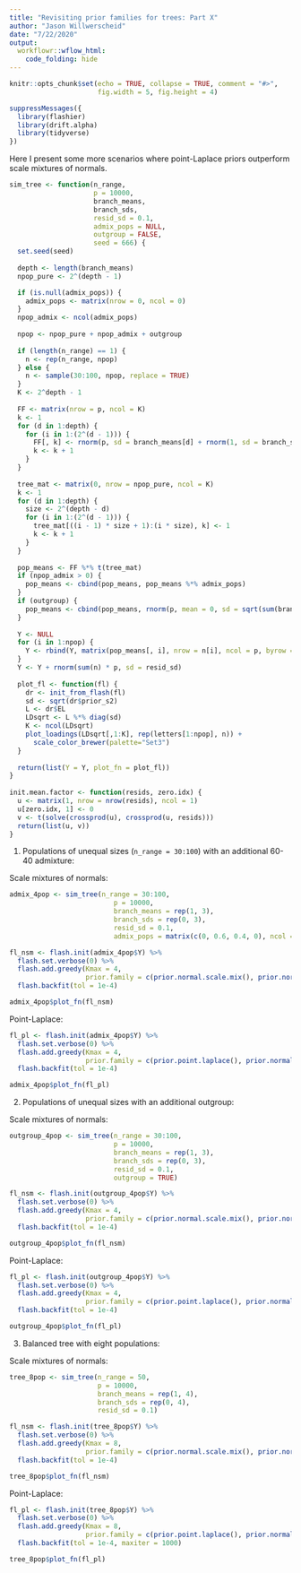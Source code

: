 ```yaml
---
title: "Revisiting prior families for trees: Part X"
author: "Jason Willwerscheid"
date: "7/22/2020"
output:
  workflowr::wflow_html:
    code_folding: hide
---
```


```r
knitr::opts_chunk$set(echo = TRUE, collapse = TRUE, comment = "#>",
                      fig.width = 5, fig.height = 4)
```

```r
suppressMessages({
  library(flashier)
  library(drift.alpha)
  library(tidyverse)
})
```

Here I present some more scenarios where point-Laplace priors outperform scale mixtures of normals.

```r
sim_tree <- function(n_range, 
                     p = 10000, 
                     branch_means, 
                     branch_sds, 
                     resid_sd = 0.1,
                     admix_pops = NULL, 
                     outgroup = FALSE, 
                     seed = 666) {
  set.seed(seed)
  
  depth <- length(branch_means)
  npop_pure <- 2^(depth - 1)

  if (is.null(admix_pops)) {
    admix_pops <- matrix(nrow = 0, ncol = 0)
  }
  npop_admix <- ncol(admix_pops)
  
  npop <- npop_pure + npop_admix + outgroup
  
  if (length(n_range) == 1) {
    n <- rep(n_range, npop)
  } else {
    n <- sample(30:100, npop, replace = TRUE)
  }
  K <- 2^depth - 1
  
  FF <- matrix(nrow = p, ncol = K)
  k <- 1
  for (d in 1:depth) {
    for (i in 1:(2^(d - 1))) {
      FF[, k] <- rnorm(p, sd = branch_means[d] + rnorm(1, sd = branch_sds[d]))
      k <- k + 1
    }
  }
  
  tree_mat <- matrix(0, nrow = npop_pure, ncol = K)
  k <- 1
  for (d in 1:depth) {
    size <- 2^(depth - d)
    for (i in 1:(2^(d - 1))) {
      tree_mat[((i - 1) * size + 1):(i * size), k] <- 1
      k <- k + 1
    }
  }
  
  pop_means <- FF %*% t(tree_mat)
  if (npop_admix > 0) {
    pop_means <- cbind(pop_means, pop_means %*% admix_pops)
  }
  if (outgroup) {
    pop_means <- cbind(pop_means, rnorm(p, mean = 0, sd = sqrt(sum(branch_sds^2))))
  }
  
  Y <- NULL
  for (i in 1:npop) {
    Y <- rbind(Y, matrix(pop_means[, i], nrow = n[i], ncol = p, byrow = TRUE))
  }
  Y <- Y + rnorm(sum(n) * p, sd = resid_sd)
  
  plot_fl <- function(fl) {
    dr <- init_from_flash(fl)
    sd <- sqrt(dr$prior_s2)
    L <- dr$EL
    LDsqrt <- L %*% diag(sd)
    K <- ncol(LDsqrt)
    plot_loadings(LDsqrt[,1:K], rep(letters[1:npop], n)) +
      scale_color_brewer(palette="Set3")
  }
  
  return(list(Y = Y, plot_fn = plot_fl))
}
  
init.mean.factor <- function(resids, zero.idx) {
  u <- matrix(1, nrow = nrow(resids), ncol = 1)
  u[zero.idx, 1] <- 0
  v <- t(solve(crossprod(u), crossprod(u, resids)))
  return(list(u, v))
}
```

1. Populations of unequal sizes (`n_range = 30:100`) with an additional 60-40 admixture:

Scale mixtures of normals:

```r
admix_4pop <- sim_tree(n_range = 30:100,
                          p = 10000,
                          branch_means = rep(1, 3),
                          branch_sds = rep(0, 3),
                          resid_sd = 0.1,
                          admix_pops = matrix(c(0, 0.6, 0.4, 0), ncol = 1))

fl_nsm <- flash.init(admix_4pop$Y) %>%
  flash.set.verbose(0) %>%
  flash.add.greedy(Kmax = 4, 
                   prior.family = c(prior.normal.scale.mix(), prior.normal())) %>%
  flash.backfit(tol = 1e-4)

admix_4pop$plot_fn(fl_nsm)
```

Point-Laplace:

```r
fl_pl <- flash.init(admix_4pop$Y) %>%
  flash.set.verbose(0) %>%
  flash.add.greedy(Kmax = 4, 
                   prior.family = c(prior.point.laplace(), prior.normal())) %>%
  flash.backfit(tol = 1e-4)

admix_4pop$plot_fn(fl_pl)
```

2. Populations of unequal sizes with an additional outgroup:

Scale mixtures of normals:

```r
outgroup_4pop <- sim_tree(n_range = 30:100,
                          p = 10000,
                          branch_means = rep(1, 3),
                          branch_sds = rep(0, 3),
                          resid_sd = 0.1,
                          outgroup = TRUE)

fl_nsm <- flash.init(outgroup_4pop$Y) %>%
  flash.set.verbose(0) %>%
  flash.add.greedy(Kmax = 4, 
                   prior.family = c(prior.normal.scale.mix(), prior.normal())) %>%
  flash.backfit(tol = 1e-4)

outgroup_4pop$plot_fn(fl_nsm)
```

Point-Laplace:

```r
fl_pl <- flash.init(outgroup_4pop$Y) %>%
  flash.set.verbose(0) %>%
  flash.add.greedy(Kmax = 4, 
                   prior.family = c(prior.point.laplace(), prior.normal())) %>%
  flash.backfit(tol = 1e-4)

outgroup_4pop$plot_fn(fl_pl)
```

3. Balanced tree with eight populations:

Scale mixtures of normals:

```r
tree_8pop <- sim_tree(n_range = 50,
                      p = 10000,
                      branch_means = rep(1, 4),
                      branch_sds = rep(0, 4),
                      resid_sd = 0.1)

fl_nsm <- flash.init(tree_8pop$Y) %>%
  flash.set.verbose(0) %>%
  flash.add.greedy(Kmax = 8, 
                   prior.family = c(prior.normal.scale.mix(), prior.normal())) %>%
  flash.backfit(tol = 1e-4)

tree_8pop$plot_fn(fl_nsm)
```

Point-Laplace:

```r
fl_pl <- flash.init(tree_8pop$Y) %>%
  flash.set.verbose(0) %>%
  flash.add.greedy(Kmax = 8, 
                   prior.family = c(prior.point.laplace(), prior.normal())) %>%
  flash.backfit(tol = 1e-4, maxiter = 1000)

tree_8pop$plot_fn(fl_pl)
```
